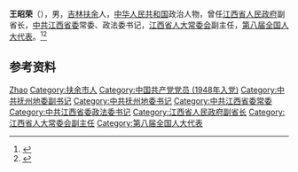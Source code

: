 '''王昭荣'''（{{bd|1930年|11月|2018年|2月5日|catIdx=Wang}}），男，[[吉林|吉林]][[扶余市|扶余]]人，[[中华人民共和国|中华人民共和国]]政治人物，曾任[[江西省人民政府|江西省人民政府]]副省长，[[中共江西省委|中共江西省委]]常委、政法委书记，[[江西省人大常委会|江西省人大常委会]]副主任，[[第八届全国人大代表|第八届全国人大代表]]。<ref>{{Cite book|title=中华人民共和国职官志|author=何虎生, 李耀东, 向常福主编|publisher=中国社会出版社|year=2003|isbn=9787800883934|location=北京|pages=}}</ref><ref>{{Cite web|title=江西省人大常委会原副主任王昭荣逝世，享年88岁|url=https://www.thepaper.cn/newsDetail_forward_1989523|accessdate=2020-08-02|work=澎湃新闻|archive-date=2021-08-15|archive-url=https://web.archive.org/web/20210815102727/http://www.thepaper.cn/newsDetail_forward_1989523|dead-url=no}}</ref>

== 参考资料 ==
{{reflist}}

{{中国政治人物小作品}}

{{Authority control}}
{{DEFAULTSORT:Wang zhaorong}}
[[Category:王姓|Zhao]]
[[Category:扶余市人|Category:扶余市人]]
[[Category:中国共产党党员_(1948年入党)|Category:中国共产党党员 (1948年入党)]]
[[Category:中共抚州地委副书记|Category:中共抚州地委副书记]]
[[Category:中共抚州地委书记|Category:中共抚州地委书记]]
[[Category:中共江西省委常委|Category:中共江西省委常委]]
[[Category:中共江西省委政法委书记|Category:中共江西省委政法委书记]]
[[Category:江西省人民政府副省长|Category:江西省人民政府副省长]]
[[Category:江西省人大常委会副主任|Category:江西省人大常委会副主任]]
[[Category:第八届全国人大代表|Category:第八届全国人大代表]]
